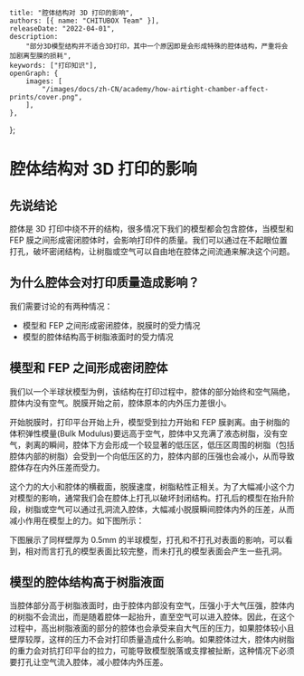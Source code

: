 	title: "腔体结构对 3D 打印的影响",
	authors: [{ name: "CHITUBOX Team" }],
	releaseDate: "2022-04-01",
	description:
		"部分3D模型结构并不适合3D打印，其中一个原因即是会形成特殊的腔体结构，严重将会加剧离型膜的损耗",
	keywords: ["打印知识"],
	openGraph: {
		images: [
			"/images/docs/zh-CN/academy/how-airtight-chamber-affect-prints/cover.png",
		],
	},
};

# 腔体结构对 3D 打印的影响

## 先说结论

腔体是 3D 打印中绕不开的结构，很多情况下我们的模型都会包含腔体，当模型和 FEP 膜之间形成密闭腔体时，会影响打印件的质量。我们可以通过在不起眼位置打孔，破坏密闭结构，让树脂或空气可以自由地在腔体之间流通来解决这个问题。

## 为什么腔体会对打印质量造成影响？

我们需要讨论的有两种情况：

-   模型和 FEP 之间形成密闭腔体，脱膜时的受力情况
-   模型的腔体结构高于树脂液面时的受力情况

## 模型和 FEP 之间形成密闭腔体

我们以一个半球状模型为例，该结构在打印过程中，腔体的部分始终和空气隔绝，腔体内没有空气。脱膜开始之前，腔体原本的内外压力差很小。

开始脱膜时，打印平台开始上升，模型受到拉力开始和 FEP 膜剥离。由于树脂的体积弹性模量(Bulk Modulus)要远高于空气，腔体中又充满了液态树脂，没有空气，剥离的瞬间，腔体下方会形成一个较显著的低压区，低压区周围的树脂（包括腔体内部的树脂）会受到一个向低压区的力，腔体内部的压强也会减小，从而导致腔体存在内外压差而受力。

这个力的大小和腔体的横截面，脱膜速度，树脂粘性正相关。为了大幅减小这个力对模型的影响，通常我们会在腔体上打孔以破坏封闭结构。打孔后的模型在抬升阶段，树脂或空气可以通过孔洞流入腔体，大幅减小脱膜瞬间腔体内外的压差，从而减小作用在模型上的力。如下图所示：

<ImageContainer>
	<AntdImage
		alt="airtight chamber without/with a hole"
		src={
			"/images/docs/zh-CN/academy/how-airtight-chamber-affect-prints/airtight-chamber-withoutwith-a-hole-01.gif"
		}
	/>
</ImageContainer>

下图展示了同样壁厚为 0.5mm 的半球模型，打孔和不打孔对表面的影响，可以看到，相对而言打孔的模型表面比较完整，而未打孔的模型表面会产生一些孔洞。

<ImageContainer>
	<AntdImage
		alt="airtight chamber without/with a hole"
		src={
			"/images/docs/zh-CN/academy/how-airtight-chamber-affect-prints/airtight-chamber-withoutwith-a-hole-02.png"
		}
	/>
</ImageContainer>

## 模型的腔体结构高于树脂液面

当腔体部分高于树脂液面时，由于腔体内部没有空气，压强小于大气压强，腔体内的树脂不会流出，而是随着腔体一起抬升，直至空气可以进入腔体。因此，在这个过程中，高出树脂液面的部分的腔体也会承受来自大气压的压力，如果腔体较小且壁厚较厚，这样的压力不会对打印质量造成什么影响。如果腔体过大，腔体内树脂的重力会对抗打印平台的拉力，可能导致模型脱落或支撑被扯断，这种情况下必须要打孔让空气流入腔体，减小腔体内外压差。
